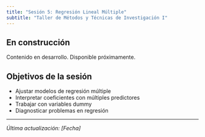```yaml
---
title: "Sesión 5: Regresión Lineal Múltiple"
subtitle: "Taller de Métodos y Técnicas de Investigación I"
---
```


::: {.callout-note}
## En construcción

Contenido en desarrollo. Disponible próximamente.
:::

## Objetivos de la sesión

- Ajustar modelos de regresión múltiple
- Interpretar coeficientes con múltiples predictores
- Trabajar con variables dummy
- Diagnosticar problemas en regresión

---

*Última actualización: [Fecha]*